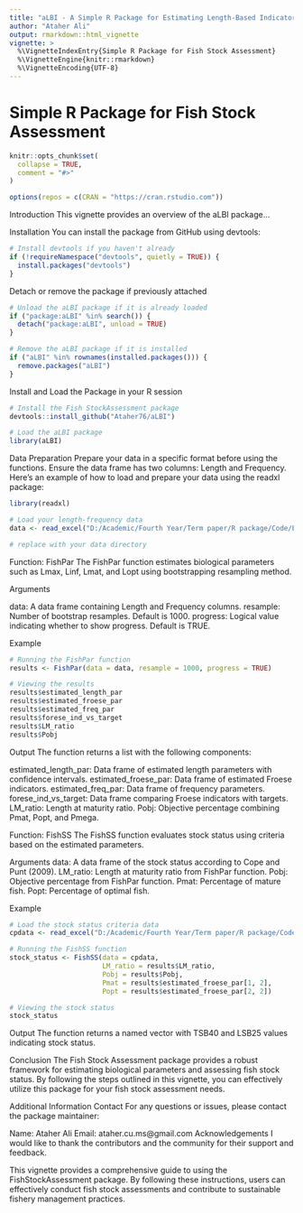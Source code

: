```yaml
---
title: "aLBI - A Simple R Package for Estimating Length-Based Indicators and Fish Stock Assessment"
author: "Ataher Ali"
output: rmarkdown::html_vignette
vignette: >
  %\VignetteIndexEntry{Simple R Package for Fish Stock Assessment}
  %\VignetteEngine{knitr::rmarkdown}
  %\VignetteEncoding{UTF-8}
---
```


# Simple R Package for Fish Stock Assessment

```r
knitr::opts_chunk$set(
  collapse = TRUE,
  comment = "#>"
)

options(repos = c(CRAN = "https://cran.rstudio.com"))
```


Introduction
This vignette provides an overview of the aLBI package...

Installation
You can install the package from GitHub using devtools:

```r
# Install devtools if you haven't already
if (!requireNamespace("devtools", quietly = TRUE)) {
  install.packages("devtools")
}

```

Detach or remove the package if previously attached
```r
# Unload the aLBI package if it is already loaded
if ("package:aLBI" %in% search()) {
  detach("package:aLBI", unload = TRUE)
}

# Remove the aLBI package if it is installed
if ("aLBI" %in% rownames(installed.packages())) {
  remove.packages("aLBI")
}

```

Install and Load the Package in your R session

```r
# Install the Fish StockAssessment package
devtools::install_github("Ataher76/aLBI")

# Load the aLBI package
library(aLBI)

```


Data Preparation
Prepare your data in a specific format before using the functions. Ensure the data frame has two columns: Length and Frequency. Here's an example of how to load and prepare your data using the readxl package:

```r
library(readxl)

# Load your length-frequency data
data <- read_excel("D:/Academic/Fourth Year/Term paper/R package/Code/Excel/LC.xlsx", sheet = 2)

# replace with your data directory
```

Function: FishPar
The FishPar function estimates biological parameters such as Lmax, Linf, Lmat, and Lopt using bootstrapping resampling method.

Arguments

data: A data frame containing Length and Frequency columns.
resample: Number of bootstrap resamples. Default is 1000.
progress: Logical value indicating whether to show progress. Default is TRUE.

Example

```r
# Running the FishPar function
results <- FishPar(data = data, resample = 1000, progress = TRUE)

# Viewing the results
results$estimated_length_par
results$estimated_froese_par
results$estimated_freq_par
results$forese_ind_vs_target
results$LM_ratio
results$Pobj

```

Output
The function returns a list with the following components:

estimated_length_par: Data frame of estimated length parameters with confidence intervals.
estimated_froese_par: Data frame of estimated Froese indicators.
estimated_freq_par: Data frame of frequency parameters.
forese_ind_vs_target: Data frame comparing Froese indicators with targets.
LM_ratio: Length at maturity ratio.
Pobj: Objective percentage combining Pmat, Popt, and Pmega.


Function: FishSS
The FishSS function evaluates stock status using criteria based on the estimated parameters.

Arguments
data: A data frame of the stock status according to Cope and Punt (2009).
LM_ratio: Length at maturity ratio from FishPar function.
Pobj: Objective percentage from FishPar function.
Pmat: Percentage of mature fish.
Popt: Percentage of optimal fish.

Example

```r
# Load the stock status criteria data
cpdata <- read_excel("D:/Academic/Fourth Year/Term paper/R package/Code/Excel/PT.xlsx")

# Running the FishSS function
stock_status <- FishSS(data = cpdata,
                       LM_ratio = results$LM_ratio,
                       Pobj = results$Pobj,
                       Pmat = results$estimated_froese_par[1, 2],
                       Popt = results$estimated_froese_par[2, 2])

# Viewing the stock status
stock_status

```





Output
The function returns a named vector with TSB40 and LSB25 values indicating stock status.

Conclusion
The Fish Stock Assessment package provides a robust framework for estimating biological parameters and assessing fish stock status. By following the steps outlined in this vignette, you can effectively utilize this package for your fish stock assessment needs.

Additional Information
Contact
For any questions or issues, please contact the package maintainer:

Name: Ataher Ali
Email: ataher.cu.ms@gmail.com
Acknowledgements
I would like to thank the contributors and the community for their support and feedback.

This vignette provides a comprehensive guide to using the FishStockAssessment package. By following these instructions, users can effectively conduct fish stock assessments and contribute to sustainable fishery management practices.

